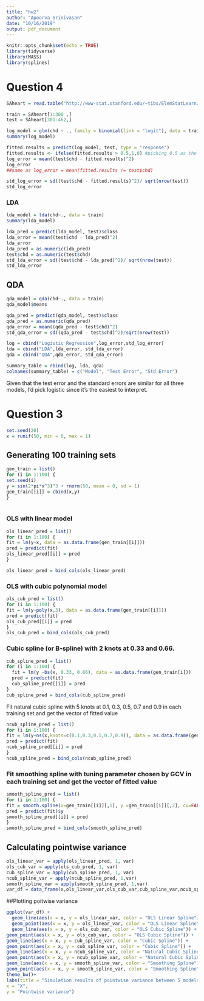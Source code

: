 ```yaml
---
title: "hw2"
author: "Apoorva Srinivasan"
date: "10/16/2019"
output: pdf_document
---
```


```r
knitr::opts_chunk$set(echo = TRUE)
library(tidyverse)
library(MASS)
library(splines)
```

# Question 4
```r
SAheart = read.table("http://www-stat.stanford.edu/~tibs/ElemStatLearn/datasets/SAheart.data",sep=",",head=T,row.names=1)
```


```r
train = SAheart[1:300 ,]
test = SAheart[301:462,]
```

```r
log_model = glm(chd ~ ., family = binomial(link = "logit"), data = train)
summary(log_model)
```

```r
fitted.results = predict(log_model, test, type = "response")
fitted.results <- ifelse(fitted.results > 0.5,1,0) #picking 0.5 as the boundry
log_error = mean((test$chd - fitted.results)^2) 
log_error
##same as log_error = mean(fitted.results != test$chd)

std_log_error = sd((test$chd - fitted.results)^2)/ sqrt(nrow(test))
std_log_error
```


### LDA

```r
lda_model = lda(chd~., data = train)
summary(lda_model)

```

```r
lda_pred = predict(lda_model, test)$class
lda_error = mean((test$chd - lda_pred)^2) 
lda_error
lda_pred = as.numeric(lda_pred)
test$chd = as.numeric(test$chd)
std_lda_error = sd((test$chd - lda_pred)^2)/ sqrt(nrow(test))
std_lda_error

```

## QDA

```r
qda_model = qda(chd~., data = train)
qda_model$means
```

```r
qda_pred = predict(qda_model, test)$class
qda_pred = as.numeric(qda_pred)
qda_error = mean((qda_pred - test$chd)^2)
std_qda_error = sd((qda_pred - test$chd)^2)/sqrt(nrow(test))
```

```r
log = cbind("Logistic Regression",log_error,std_log_error)
lda = cbind("LDA",lda_error, std_lda_error)
qda = cbind("QDA",qda_error, std_qda_error)

summary_table = rbind(log, lda, qda)
colnames(summary_table) = c("Model", "Test Error", "Std Error") 

```

Given that the test error and the standard errors are similar for all three models, I'd pick logistic since it's the easiest to interpret.


# Question 3

```r
set.seed(20)
x = runif(50, min = 0, max = 1)
```


## Generating 100 training sets

```r
gen_train = list()
for (i in 1:100) {
set.seed(i)
y = sin(2*pi*x^3)^3 + rnorm(50, mean = 0, sd = 1)
gen_train[[i]] = cbind(x,y)
}
  
```

### OLS with linear model

```r
ols_linear_pred = list()
for (i in 1:100) {
fit = lm(y~x, data = as.data.frame(gen_train[[i]]))
pred = predict(fit)
ols_linear_pred[[i]] = pred
}

ols_linear_pred = bind_cols(ols_linear_pred)
```


### OLS with cubic polynomial model

```r
ols_cub_pred = list()
for (i in 1:100) {
fit = lm(y~poly(x,3), data = as.data.frame(gen_train[[i]]))
pred = predict(fit)
ols_cub_pred[[i]] = pred
}
ols_cub_pred = bind_cols(ols_cub_pred)
```


### Cubic spline (or B-spline) with 2 knots at 0.33 and 0.66.

```r
cub_spline_pred = list()
for (i in 1:100) {
  fit = lm(y ~bs(x, 0.33, 0.66), data = as.data.frame(gen_train[i]))
  pred = predict(fit)
  cub_spline_pred[[i]] = pred
}
cub_spline_pred = bind_cols(cub_spline_pred)
```

Fit natural cubic spline with 5 knots at 0.1, 0.3, 0.5, 0.7 and 0.9 in each training set and get the vector of fitted value 

```r
ncub_spline_pred = list()
for (i in 1:100) {
fit = lm(y~ns(x,knots=c(0.1,0.3,0.5,0.7,0.9)), data = as.data.frame(gen_train[[i]]))
pred = predict(fit)
ncub_spline_pred[[i]] = pred
}
ncub_spline_pred = bind_cols(ncub_spline_pred)
```

### Fit smoothing spline with tuning parameter chosen by GCV in each training set and get the vector of fitted value

```r
smooth_spline_pred = list()
for (i in 1:100) {
fit = smooth.spline(x=gen_train[[i]][,1], y =gen_train[[i]][,2], cv=FALSE)
pred = predict(fit)$y
smooth_spline_pred[[i]] = pred
}
smooth_spline_pred = bind_cols(smooth_spline_pred)
```


## Calculating pointwise variance

```r
ols_linear_var = apply(ols_linear_pred, 1, var)
ols_cub_var = apply(ols_cub_pred, 1, var)
cub_spline_var = apply(cub_spline_pred, 1, var)
ncub_spline_var = apply(ncub_spline_pred, 1,var)
smooth_spline_var = apply(smooth_spline_pred, 1,var)
var_df = data_frame(x,ols_linear_var,ols_cub_var,cub_spline_var,ncub_spline_var,smooth_spline_var)
```

##Plotting poitwise variance

```r
ggplot(var_df) +
  geom_line(aes(x = x, y = ols_linear_var, color = "OLS Linear Spline")) +
  geom_point(aes(x = x, y = ols_linear_var, color = "OLS Linear Spline")) +
  geom_line(aes(x = x, y = ols_cub_var, color = "OLS Cubic Spline")) +
geom_point(aes(x = x, y = ols_cub_var, color = "OLS Cubic Spline")) +
geom_line(aes(x = x, y = cub_spline_var, color = "Cubic Spline")) +
geom_point(aes(x = x, y = cub_spline_var, color = "Cubic Spline")) +
geom_line(aes(x = x, y = ncub_spline_var, color = "Natural Cubic Spline")) +
geom_point(aes(x = x, y = ncub_spline_var, color = "Natural Cubic Spline")) +
geom_line(aes(x = x, y = smooth_spline_var, color = "Smoothing Spline")) +
geom_point(aes(x = x, y = smooth_spline_var, color = "Smoothing Spline")) +
theme_bw()+
labs(title = "Simulation results of pointwise variance between 5 models",
x = "X",
y = "Pointwise variance")
```


